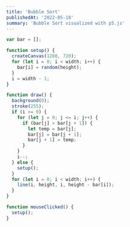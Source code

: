 ```yaml
---
title: 'Bubble Sort'
publishedAt: '2022-05-18'
summary: 'Bubble Sort visualized with p5.js'
---
```


<CodeIframe
  src="/source/bubble-sort-p5/index.html"
  width={1280}
  height={720}
  scalew={0.525}
  scaleh={0.525}
/>

```js
var bar = [];

function setup() {
  createCanvas(1280, 720);
  for (let i = 0; i < width; i++) {
    bar[i] = random(height);
  }
  i = width - 1;
}

function draw() {
  background(0);
  stroke(255);
  if (i >= 0) {
    for (let j = 0; j <= i; j++) {
      if (bar[j] > bar[j + 1]) {
        let temp = bar[j];
        bar[j] = bar[j + 1];
        bar[j + 1] = temp;
      }
    }
    i--;
  } else {
    setup();
  }
  for (let i = 0; i < width; i++) {
    line(i, height, i, height - bar[i]);
  }
}

function mouseClicked() {
  setup();
}
```
